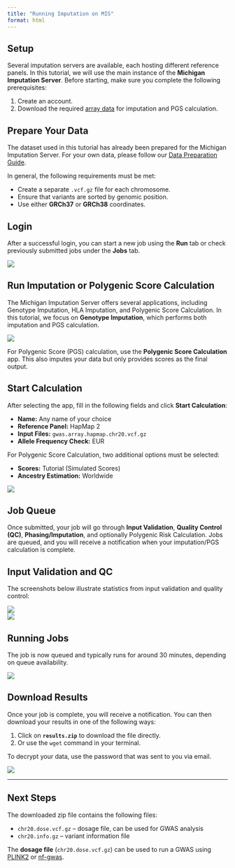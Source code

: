 ```yaml
---
title: "Running Imputation on MIS"
format: html
---
```


## Setup

Several imputation servers are available, each hosting different reference panels. In this tutorial, we will use the main instance of the **Michigan Imputation Server**. Before starting, make sure you complete the following prerequisites:

1. Create an account.  
2. Download the required [array data](https://genepi.i-med.ac.at/downloads/imputation/gwas.array.hapmap.chr20.vcf.gz) for imputation and PGS calculation.  

## Prepare Your Data

The dataset used in this tutorial has already been prepared for the Michigan Imputation Server. For your own data, please follow our [Data Preparation Guide](http://genepi.github.io/michigan-imputationserver/prepare-your-data/).  

In general, the following requirements must be met:  

- Create a separate `.vcf.gz` file for each chromosome.  
- Ensure that variants are sorted by genomic position.  
- Use either **GRCh37** or **GRCh38** coordinates.  

## Login

After a successful login, you can start a new job using the **Run** tab or check previously submitted jobs under the **Jobs** tab.  

![](images/imputation/start.png)  

## Run Imputation or Polygenic Score Calculation

The Michigan Imputation Server offers several applications, including Genotype Imputation, HLA Imputation, and Polygenic Score Calculation. In this tutorial, we focus on **Genotype Imputation**, which performs both imputation and PGS calculation.  

![](images/imputation/select-app.png)  

::: {.callout-note}
For Polygenic Score (PGS) calculation, use the **Polygenic Score Calculation** app. This also imputes your data but only provides scores as the final output. 
:::

## Start Calculation

After selecting the app, fill in the following fields and click **Start Calculation**:  

- **Name:** Any name of your choice  
- **Reference Panel:** HapMap 2  
- **Input Files:** `gwas.array.hapmap.chr20.vcf.gz`  
- **Allele Frequency Check:** EUR  

::: {.callout-note}
For Polygenic Score Calculation, two additional options must be selected:  

- **Scores:** Tutorial (Simulated Scores)  
- **Ancestry Estimation:** Worldwide
:::

![](images/imputation/select-app-with-data.png)  

## Job Queue

Once submitted, your job will go through **Input Validation**, **Quality Control (QC)**, **Phasing/Imputation**, and optionally Polygenic Risk Calculation. Jobs are queued, and you will receive a notification when your imputation/PGS calculation is complete.  

## Input Validation and QC

The screenshots below illustrate statistics from input validation and quality control:  

![](images/imputation/input-validation.png)  
![](images/imputation/qc.png)  

## Running Jobs

The job is now queued and typically runs for around 30 minutes, depending on queue availability.  

![](images/imputation/running-job.png)  

## Download Results

Once your job is complete, you will receive a notification. You can then download your results in one of the following ways:

1. Click on **`results.zip`** to download the file directly.  
2. Or use the `wget` command in your terminal.

To decrypt your data, use the password that was sent to you via email.

![](images/imputation/results.png)

---

## Next Steps

The downloaded zip file contains the following files:

- `chr20.dose.vcf.gz` – dosage file, can be used for GWAS analysis
- `chr20.info.gz` – variant information file

The **dosage file** (`chr20.dose.vcf.gz`) can be used to run a GWAS using [PLINK2](/gwas-with-plink2.html) or [nf-gwas](/gwas-with-nf-gwas.html).